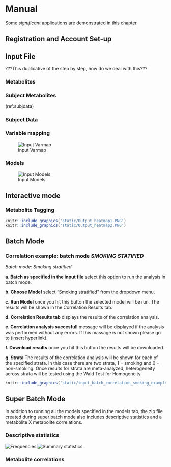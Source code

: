 
# Manual

Some _significant_ applications are demonstrated in this chapter.

## Registration and Account Set-up

## Input File
???This duplicative of the step by step, how do we deal with this???

### Metabolites {#metabolites}

### Subject Metabolites {#subjectmetabolites}
(ref:subjdata)

### Subject Data {#subjectdata}

### Variable mapping {#varmap}
![Input Varmap](static/Input_varmap.png)


### Models {#models}
![Input Models](static/Input_models.png)

## Interactive mode

### Metabolite Tagging
```r
knitr::include_graphics('static/Output_heatmap1.PNG')
knitr::include_graphics('static/Output_heatmap2.PNG')
```
## Batch Mode
### Correlation example: batch mode _SMOKING STATIFIED_
<span class='textcollightblue'> _Batch mode: Smoking stratified_</span>
<div class ="marginnote">
<span class='textcolblue'>**a. Batch as specified in the input file**</span> select this option to run the analysis in batch mode.
</div>

<div class ="marginnote">
<span class='textcolorange'>**b. Choose Model**</span> select "Smoking stratified" from the dropdown menu.

</div>

<div class ="marginnote">
<span class='textcolgreen'>**c. Run Model**</span> once you hit this button the selected model will be run. The results will be shown in the Correlation Results tab.
</div>

<div class ="marginnote">
<span class='textcolgold'>**d. Correlation Results tab**</span> displays the results of the correlation analysis.
</div>

<div class ="marginnote">
<span class='textcollightblue'>**e. Correlation analysis succesfull**</span> message will be displayed if the analysis was performed without any errors. If this massage is not shown please go to (insert hyperlink). 
</div>

<div class ="marginnote">
<span class='textcollightgreen'>**f. Download results**</span> once you hit this button the results will be downloaded.
</div>

<div class ="marginnote">
<span class='textcoldarkgreen'>**g. Strata **</span> The results of the correlation analysis will be shown for each of the specified strata. In this case there are two strata, 1 = smoking and 0 = non-smoking. Once results for strata are meta-analyzed, heterogeneity across strata will be tested using the Wald Test for Homogeneity.
</div>

```r
knitr::include_graphics('static/input_batch_correlation_smoking_example.png')
```

## Super Batch Mode
In addition to running all the models specified in the models tab, the zip file created during super batch mode also includes descriptive statistics and a metabolite X metabolite correlations.

### Descriptive statistics
![Frequencies](static/output_summary1.png)
![Summary statistics](static/output_summary2.png)


### Metabolite correlations


